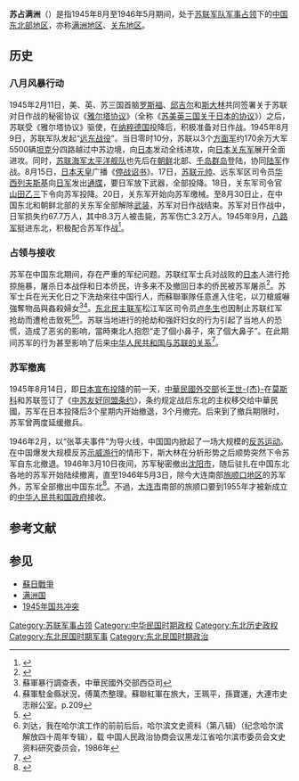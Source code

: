 <div style="white-space: nowrap; ">
{{Infobox Former Country
|native_name            = {{lang|ru|Маньчжурия под оккупацией СССР}}
|conventional_long_name = {{lang|zh|蘇占滿洲}}
|common_name            = 
|
|continent              = [[亚洲|亚洲]]
|region                 = [[东亚|东亚]]
|country                = 中华民国
|era                    = 
|status                 = 特别领地
|status_text            = [[占领军政权|占领军政权]]
|empire                 = 苏联
|government_type        = 军事占领
|
|life_span              = 
|
|year_start             = 1945年
|year_end               = 1946年
|
|year_exile_start       = 
|year_exile_end         = 
|
|event_start            = [[蘇日戰爭|苏军攻入中国东北]]
|date_start             = 8月9日
|event_end              = 苏军全部撤出中国东北
|date_end               = 5月3日
|
|event1                 = 
|date_event1            = 
|event2                 = 
|date_event2            = 
|event3                 = 
|date_event3            = 
|event4                 = 
|date_event4            = 
|
|event_pre              = 
|date_pre               = 
|event_post             = 
|date_post              = 
|
|p1                     = 满洲国
|flag_p1                = Flag of Manchukuo.svg
|p2                     = 蒙疆
|flag_p2                = Flag of the Mengjiang.svg
|p3                     = 日屬關東州
|flag_p3                = Flag of Japan (1870–1999).svg
|
|s1                     = 东北九省
|flag_s1                = Flag of the Republic of China.svg
|s2                     = 中国共产党革命根据地
|flag_s2                = Flag of the Chinese Communist Party (Pre-1996).svg
|s3                     = 苏占旅顺基地
|flag_s3                = Flag of the Soviet Union (1924–1955).svg
|
|image_flag             = Flag of the Soviet Union (1924–1955).svg
|flag                   = 苏联国旗
|flag_type              = 苏联国旗
|
|image_coat             = 
|symbol                 = 
|symbol_type            =
|symbol_type_article    = 
|
|image_map              = Manchuria Operation map-zh.svg
|image_map_size         = 250px
|image_map_caption      =苏联军队进攻东北日军示意图
|
|capital                = [[沈阳|沈阳]]（司令部驻地）
|common_languages       = [[汉语|汉语]]、[[日语|日语]]、[[俄语|俄语]]
|currency               = [[法币|法币]]<br>[[满洲国圆|满洲国圆]]<br>[[苏联卢布|苏联红军票]]<br>[[东北地方流通券|东北地方流通券]]<br>[[东北九省流通券|东北九省流通券]]
|title_representative   = [[总司令|驻中国东北苏军总司令]]
|representative1        = [[罗季翁·马利诺夫斯基|罗季翁·马利诺夫斯基]]
|year_representative1   = 1946年
|utc_offset             = +8
|cctld                  = 
|calling_code           = 
|today                  = {{PRC}} <br>{{PRK}}
}}
</div>

'''苏占满洲'''（{{lang-ru|Маньчжурия под оккупацией СССР}}）是指1945年8月至1946年5月期间，处于[[苏联军队|苏联军队]][[军事占领|军事占领]]下的[[中国东北部地区|中国东北部地区]]，亦称[[满洲地区|满洲地区]]、[[关东地方|关东地区]]。

== 历史 ==
=== 八月风暴行动 ===
{{Main|雅尔塔协定|苏日战争}}
1945年2月11日，美、英、苏三国首脑[[富兰克林·D·罗斯福|罗斯福]]、[[邱吉尔|邱吉尔]]和[[斯大林|斯大林]]共同签署关于苏联对日作战的秘密协议《[[雅尔塔协议|雅尔塔协议]]》（全称《[[雅爾塔協議|苏美英三国关于日本的协议]]》）之后，苏联受《雅尔塔协议》驱使，在[[纳粹德国|纳粹德国]]投降后，积极准备对日作战。1945年8月9日，苏联军队发起“[[远东战役|远东战役]]”。当日零时10分，苏联以3个[[方面军|方面军]]约170余万大军5500辆[[坦克|坦克]]分四路越过中苏边境，向[[日本|日本]]发动全线进攻，向[[日本关东军|日本关东军]]展开全面进攻。同时，[[苏联海军|苏联海军]][[太平洋舰队_(俄罗斯)|太平洋舰队]]也先后在[[朝鲜|朝鲜]]北部、[[千岛群岛|千岛群岛]]登陆，协同[[陆军|陆军]]作战。8月15日，[[日本天皇|日本天皇]]广播《[[停战诏书|停战诏书]]》。17日，[[苏联元帅|苏联元帅]]、远东军区司令员[[华西列夫斯基|华西列夫斯基]]向[[日军|日军]]发出[[通牒|通牒]]，要日军放下武器，全部投降。18日，关东军司令官[[山田乙三|山田乙三]]下令向苏军投降。20日，关东军开始向苏军缴械。至8月30日止，在中国东北和朝鲜北部的关东军全部解除[[武装|武装]]，苏军对日作战结束。苏军对日作战中，日军损失约67.7万人，其中8.3万人被击毙，苏军伤亡3.2万人。1945年9月，[[八路军|八路军]]挺进东北，积极配合苏军作战<ref>{{cite web | language = zh-hans | publisher = 凤凰网>信息>军事>正文 | title = 战史今日：8月9日苏联红军出兵中国东北 | url = http://news.ifeng.com/mil/200808/0810_235_709608.shtml | author = 来源：凤凰军事 | date = 2008年8月10日 | accessdate = 2008年8月10日 | archive-date = 2021年1月24日 | archive-url = https://web.archive.org/web/20210124214159/http://news.ifeng.com/mil/200808/0810_235_709608.shtml | dead-url = no }}</ref>。

=== 占领与接收 ===
苏军在中国东北期间，存在严重的军纪问题。苏联红军士兵对战败的[[日本|日本]]人进行抢掠施暴，屠杀日本战俘和日本侨民，许多来不及撤回日本的侨民被苏军屠杀<ref>{{cite web|url=http://www.vistastory.com/a/201509/37664.html|title=重整河山二十天|publisher=看天下|access-date=2016-07-20|archive-url=https://web.archive.org/web/20160313112020/http://www.vistastory.com/a/201509/37664.html|archive-date=2016-03-13|dead-url=yes}}</ref>。苏军士兵在光天化日之下洗劫來往中国行人，而蘇聯軍隊任意進入住宅，以刀槍威嚇強奪物品與姦殺婦女<ref>蘇軍暴行調查表，中華民國外交部西亞司</ref><ref>蘇軍駐金縣狀況，傅萬杰整理。蘇聯紅軍在旅大，王珮平，孫寶運，大連市史志辦公室。p.209</ref>。[[东北民主联军|东北民主联军]]松江军区司令员[[卢冬生|卢冬生]]也因制止苏联红军抢劫而遭枪击致死<ref>{{Cite web |url=http://cpc.people.com.cn/GB/64093/64105/64393/4525216.html |title=人民军队的坚强指挥员——卢冬生，人民网，于2011-11-13查阅 |access-date=2020-09-29 |archive-date=2020-05-16 |archive-url=https://web.archive.org/web/20200516205132/http://cpc.people.com.cn/GB/64093/64105/64393/4525216.html |dead-url=no }}</ref><ref>刘达，我在哈尔滨工作的前前后后，哈尔滨文史资料（第八辑）（纪念哈尔滨解放四十周年专辑），载 中国人民政治协商会议黑龙江省哈尔滨市委员会文史资料研究委员会，1986年</ref>。苏联当地进行的抢劫和强奸妇女的行为引起了当地人的恐慌，造成了恶劣的影响，當時東北人抱怨“走了個小鼻子，來了個大鼻子”。在此期间苏军的行为甚至影响了后来[[中苏关系|中华人民共和国与苏联的关系]]<ref name=sl>{{Cite web |url=http://www.huanqiu.com/special1/book/sulianchubingdongbeishimo/ |title=苏联出兵东北始末 人民出版社 汪宇燕 何明 |access-date=2016-07-20 |archive-url=https://web.archive.org/web/20131206204639/http://www.huanqiu.com/special1/book/sulianchubingdongbeishimo/ |archive-date=2013-12-06 |dead-url=yes }}</ref>。

=== 苏军撤离 ===
{{Main|中蘇友好同盟條約|反苏运动}}

1945年8月14日，即[[日本投降|日本宣布投降]]的前一天，[[中華民國外交部|中華民國外交部]]长[[王世杰_(1891年)|王世-{杰}-]]在[[莫斯科|莫斯科]]和苏联签订了《[[中蘇友好同盟條約|中苏友好同盟条约]]》，条约规定战后东北的主权移交给中華民國，苏军在日本投降后3个星期内开始撤退，3个月撤完。后来到了撤兵期限时，苏军曾两度延缓撤兵。

1946年2月，以“张莘夫事件”为导火线，中国国内掀起了一场大规模的[[反苏运动|反苏运动]]。在中国爆发大规模反苏[[遊行示威|示威游行]]的情形下，斯大林在分析形势之后顺势突然下令苏军自东北撤退。1946年3月10日夜间，苏军秘密撤出[[沈阳市|沈阳市]]，随后驻扎在中国东北各地的苏军开始陆续撤离，直至1946年5月3日，除今大连南部[[旅顺口区|旅顺口地区]]的苏军外，苏军全部撤出中国东北<ref>{{cite web|language =zh-hans|publisher =扬子晚报网|title =“张莘夫事件”与苏军撤出东北|url =http://epaper.yangtse.com/yzwb/2009-04/20/content_12663469.htm|author =作者：刘向上|date =2009年4月20日|accessdate =2009年4月20日|deadurl =yes|archiveurl =https://web.archive.org/web/20131101182923/http://epaper.yangtse.com/yzwb/2009-04/20/content_12663469.htm|archivedate =2013年11月1日}}</ref>。不過，[[大连市|大连市]]南部的旅顺口要到1955年才被新成立的[[中華人民共和國政府|中华人民共和国政府]]接收。

== 参考文献 ==
{{Reflist}}

== 参见 ==
{{Portal box|第二次世界大战|苏联|中华民国|国际关系|历史}}
* [[蘇日戰爭|蘇日戰爭]]
* [[满洲国|满洲国]]
* [[1945年国共冲突|1945年国共冲突]]
{{苏联军事扩张}}
{{DEFAULTSORT:Sūlián zhànlǐng xià de mǎnzhōu}}
[[Category:苏联军事占领|Category:苏联军事占领]]
[[Category:中华民国时期政权|Category:中华民国时期政权]]
[[Category:东北历史政权|Category:东北历史政权]]
[[Category:东北民国时期军事|Category:东北民国时期军事]]
[[Category:东北民国时期政治|Category:东北民国时期政治]]